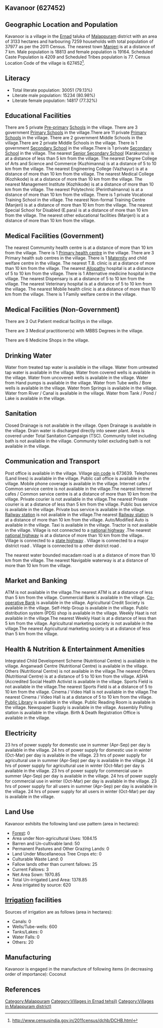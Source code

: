 {{Infobox settlement
| name=Kavanoor
| native_name=
| native_name_lang=
| other_name=
| nickname=
| settlement_type=Village
| image_skyline=
| image_alt=
| image_caption=
| pushpin_map=India Kerala
| pushpin_label_position=right
| pushpin_map_alt=
| pushpin_map_caption=Location in Kerala, India
| latd=
| latm=
| lats=
| latNS=
| longd=
| longm=
| longs=
| longEW=
| coordinates_display=inline,title
| subdivision_type=Country
| subdivision_name={{flag|India}}
| subdivision_type1=[[States and territories of India|State]]
| subdivision_name1=Kerala 
| subdivision_type2=[[List of districts of India|District]]
| subdivision_name2=Malappuram
| subdivision_type3=Tahsil
| subdivision_name3=Ernad
| website=
| established_title=<!-- Established -->
| established_date=
| founder=
| named_for=
| government_type=
| governing_body=
| unit_pref=Metric=
| area_footnotes=
| area_rank=
| area_total_km2=31.33
| elevation_footnotes=
| elevation_m=
| population_total=37977
| population_as_of=2011
| population_rank=
| population_density_km2=1212
| population_demonym=
| population_footnotes=
| demographics_type1=Languages
| demographics1_title1=Official
| demographics1_info1=[[Malayalam language|Malayalam]]
| timezone1=[[Indian Standard Time|IST]]
| utc_offset1==+5:30
| postal_code_type=[[Postal Index Number|PIN]]
| postal_code=673639
| area_code_type=Telephone code
| area_code=
| registration_plate=
| blank1_name_sec1=Nearest city
| blank1_info_sec1=[[Manjeri]]
| blank2_name_sec1=[[Human sex ratio|Sex ratio]]
| blank2_info_sec1=1018 [[male|♂]]/[[female|♀]]
| blank3_name_sec1=Literacy
| blank3_info_sec1=79.13%
| blank1_name_sec2=[[2011 Census of India|2011 census]] code
| blank1_info_sec2=627452
| footnotes=
}}

== Kavanoor (627452) ==

== Geographic Location and Population ==

Kavanoor is a village in the [[Ernad]] taluka of [[Malappuram]] district with an area of 3133 hectares and harbouring 7259 households with total population of 37977 as per the 2011 Census. The nearest town [[Manjeri]] is at a distance of 7 km. Male population is 18813 and female population is 19164. Scheduled Caste Population is 4209 and Scheduled Tribes population is 77. Census Location Code of the village is 627452<ref>http://www.censusindia.gov.in/2011census/dchb/DCHB.html</ref>.


== Literacy ==  
* Total literate population: 30051 (79.13%)
* Literate male population: 15234 (80.98%)
* Literate female population: 14817 (77.32%)


== Educational Facilities ==  
There are 5 private [[Pre-primary]] [[School]]s in the village.
There are 3 government [[Primary School]]s in the village.There are 11 private [[Primary School]]s in the village.
There are 2 government Middle Schools in the village.There are 2 private Middle Schools in the village.
There is 1 government [[Secondary School]] in the village.There is 1 private [[Secondary School]] in the village.
The nearest [[Senior Secondary School]] (Karakunnu) is at a distance of less than 5 km from the village.
The nearest Degree College of Arts and Science and Commerce (Kuzhimanna) is at a distance of 5 to 10 km from the village.
The nearest Engineering College (Vazhayur) is at a distance of more than 10 km from the village.
The nearest Medical College (Kozhikode) is at a distance of more than 10 km from the village.
The nearest Management Institute (Kozhikode) is at a distance of more than 10 km from the village.
The nearest Polytechnic (Perinthalmanna) is at a distance of more than 10 km from the village.
There is 1 private Vocational Training School in the village.
The nearest Non-formal Training Centre (Manjeri) is at a distance of more than 10 km from the village.
The nearest Special School for Disabled (E.para) is at a distance of more than 10 km from the village.
The nearest other educational facilities (Manjeri) is at a distance of more than 10 km from the village.


== Medical Facilities (Government) ==
The nearest Commumity health centre is at a distance of more than 10 km from the village.
There is 1 [[Primary health centre]] in the village.
There are 3 Primary health sub centres in the village.
There is 1 [[Maternity]] and child welfare centre in the village.
The nearest T.B. clinic is at a distance of more than 10 km from the village.
The nearest [[Allopathy]] hospital is at a distance of 5 to 10 km from the village.
There is 1 Alternative medicine hospital in the village.
The nearest Dispensary is at a distance of 5 to 10 km from the village.
The nearest Veterinary hospital is at a distance of 5 to 10 km from the village.
The nearest Mobile health clinic is at a distance of more than 10 km from the village.
There is 1 Family welfare centre in the village.


== Medical Facilities (Non-Government) ==
There are 3 Out Patient medical facilitys in the village.


There are 3 Medical practitioner(s) with MBBS Degrees in the village.



There are 6 Medicine Shops in the village.



== Drinking Water ==
Water from treated tap water is available in the village.
Water from untreated tap water is available in the village.
Water from covered wells is available in the village.
Water from uncovered wells is available in the village.
Water from Hand pumps is available in the village.
Water from Tube wells / Bore wells is available in the village.
Water from Springs is available in the village.
Water from River / Canal is available in the village.
Water from Tank / Pond / Lake is available in the village.


== Sanitation ==
Closed Drainage is not available in the village.
Open Drainage is available in the village.
Drain water is discharged directly into sewer plant.
Area is covered under Total Sanitation Campaign (TSC).
Community toilet including bath is not available in the village.
Community toilet excluding bath is not available in the village.


== Communication and Transport ==
Post office is available in the village.
Village [[pin code]] is 673639.
Telephones (Land lines) is available in the village.
Public call office is available in the village.
Mobile phone coverage is available in the village.
Internet cafes / Common service centre is not available in the village.The nearest Internet cafes / Common service centre is at a distance of more than 10 km from the village.
Private courier is not available in the village.The nearest Private courier is at a distance of less than 5 km from the village.
Public bus service is available in the village.
Private bus service is available in the village.
[[Railway station]] is not available in the village.The nearest [[Railway station]] is at a distance of more than 10 km from the village.
Auto/Modified Auto is available in the village.
Taxi is available in the village.
Tractor is not available in the village.
Village is not connected to a [[national highway]] .The nearest [[national highway]] is at a distance of more than 10 km from the village..
Village is connected to a [[state highway]]  .
Village is connected to a major district road    .
Village is connected to a other district road  .


The nearest water bounded macadam road is at a distance of more than 10 km from the village.
The nearest Navigable waterway is at a distance of more than 10 km from the village.



== Market and Banking ==
ATM is not available in the village.The nearest ATM is at a distance of less than 5 km from the village.
Commercial Bank is available in the village.
[[Co-operative Bank]] is available in the village.
Agricultural Credit Society is available in the village.
Self-Help Group is available in the village.
Public distribution system (PDS) shop is available in the village.
Weekly Haat is not available in the village.The nearest Weekly Haat is at a distance of less than 5 km from the village.
Agricultural marketing society is not available in the village.The nearest Agricultural marketing society is at a distance of less than 5 km from the village.


== Health & Nutrition & Entertainment Amenities ==
Integrated Child Development Scheme (Nutritional Centre) is available in the village.
Anganwadi Centre (Nutritional Centre) is available in the village.
Others (Nutritional Centre) is not available in the village.The nearest Others (Nutritional Centre) is at a distance of 5 to 10 km from the village.
ASHA (Accredited Social Health Activist is available in the village.
Sports Field is not available in the village.The nearest Sports Field is at a distance of 5 to 10 km from the village.
Cinema / Video Hall is not available in the village.The nearest Cinema / Video Hall is at a distance of 5 to 10 km from the village.
[[Public Library]] is available in the village.
Public Reading Room is available in the village.
Newspaper Supply is available in the village.
Assembly Polling station is available in the village.
Birth & Death Registration Office is available in the village.


== Electricity ==
23 hrs of power supply for domestic use in summer (Apr-Sep) per day is available in the village.
24 hrs of power supply for domestic use in winter (Oct-Mar) per day is available in the village.
23 hrs of power supply for agricultural use in summer (Apr-Sep) per day is available in the village.
24 hrs of power supply for agricultural use in winter (Oct-Mar) per day is available in the village.
23 hrs of power supply for commercial use in summer (Apr-Sep) per day is available in the village.
24 hrs of power supply for commercial use in winter (Oct-Mar) per day is available in the village.
23 hrs of power supply for all users in summer (Apr-Sep) per day is available in the village.
24 hrs of power supply for all users in winter (Oct-Mar) per day is available in the village.


== Land Use ==
Kavanoor exhibits the following land use pattern (area in hectares):
* [[Forest]]: 0
* Area under Non-agricultural Uses: 1084.15
* Barren and Un-cultivable land: 50
* Permanent Pastures and Other Grazing Lands: 0
* Land Under Miscellaneous Tree Crops etc: 0
* Culturable Waste Land: 0
* Fallow lands other than current fallows: 25
* Current Fallows: 3
* Net Area Sown: 1970.85
* Total Un-irrigated Land Area: 1378.85
* Area irrigated by source: 620


== [[Irrigation]] facilities ==
Sources of irrigation are as follows (area in hectares):
* Canals: 0
* Wells/Tube-wells: 600
* Tanks/Lakes: 0
* Water Falls: 0
* Others: 20


== Manufacturing ==
Kavanoor is engaged in the manufacture of following items (in decreasing order of importance): Coconut


[[Category:Malappuram]]
[[Category:Villages in Ernad tehsil)]]
[[Category:Villages in Malappuram district)]]


== References ==
{{Reflist}}



